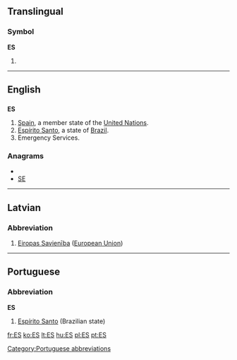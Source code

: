 {{also|Appendix:Variations of "es"}}
==Translingual==

===Symbol===
'''ES'''

# {{SI-unit-abbnp|exa|siemens|electrical conductance}}

----

==English==

==={{abbreviation}}===
'''ES'''

# [[Spain]], a member state of the [[United Nations]].
# [[Espírito Santo]], a state of [[Brazil]].
# Emergency Services.

===Anagrams===
* {{alphagram|es}}
* [[SE#English|SE]]


----

==Latvian==

===Abbreviation===
{{infl|lv|abbreviation}}

# [[Eiropas Savienība]] ([[European Union]])

----

==Portuguese==

===Abbreviation===
'''ES'''

# [[Espírito Santo]] (Brazilian state)

[[Category:Portuguese abbreviations]]

[[fr:ES]]
[[ko:ES]]
[[lt:ES]]
[[hu:ES]]
[[pl:ES]]
[[pt:ES]]
